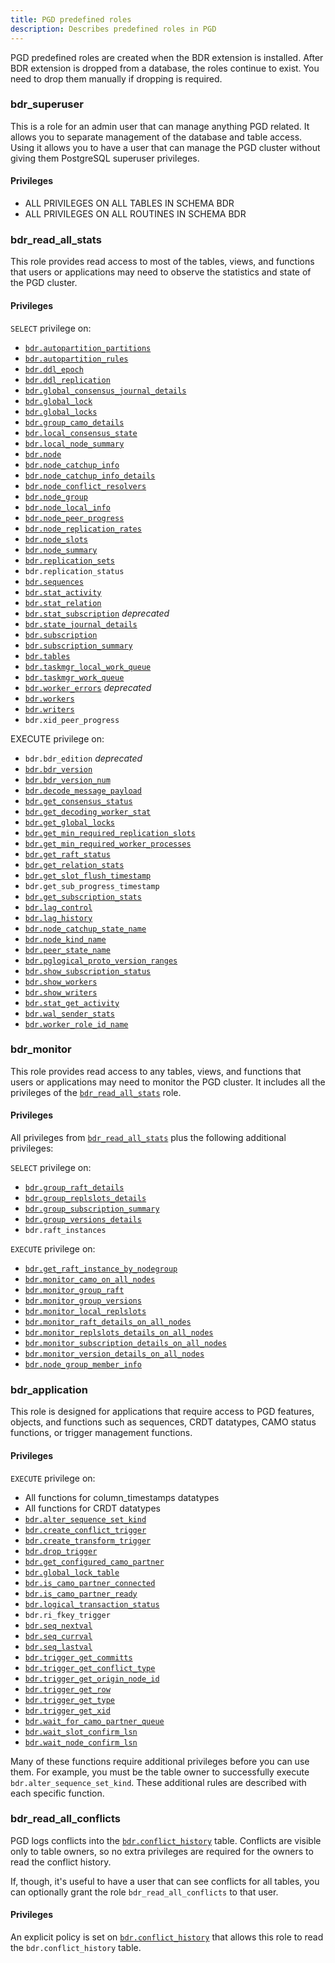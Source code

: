```yaml
---
title: PGD predefined roles
description: Describes predefined roles in PGD
---
```


PGD predefined roles are created when the BDR extension is installed. After BDR
extension is dropped from a database, the roles continue to exist. You need to
drop them manually if dropping is required. 

### bdr_superuser
 
This is a role for an admin user that can manage anything PGD related. It allows you to separate management of the database and table access. Using it allows you to have a user that can manage the PGD cluster without giving them PostgreSQL superuser privileges.

#### Privileges

-   ALL PRIVILEGES ON ALL TABLES IN SCHEMA BDR
-   ALL PRIVILEGES ON ALL ROUTINES IN SCHEMA BDR


### bdr_read_all_stats

This role provides read access to most of the tables, views, and functions that users or applications may need to observe the statistics and state of the PGD cluster. 

#### Privileges

`SELECT` privilege on:

-   [`bdr.autopartition_partitions`](/pgd/5.7/reference/catalogs-internal#bdrautopartition_partitions)
-   [`bdr.autopartition_rules`](/pgd/5.7/reference/catalogs-internal#bdrautopartition_rules)
-   [`bdr.ddl_epoch`](/pgd/5.7/reference/catalogs-internal#bdrddl_epoch)
-   [`bdr.ddl_replication`](/pgd/5.7/reference/pgd-settings#bdrddl_replication)
-   [`bdr.global_consensus_journal_details`](/pgd/5.7/reference/catalogs-visible#bdrglobal_consensus_journal_details)
-   [`bdr.global_lock`](/pgd/5.7/reference/catalogs-visible#bdrglobal_lock)
-   [`bdr.global_locks`](/pgd/5.7/reference/catalogs-visible#bdrglobal_locks)
-   [`bdr.group_camo_details`](/pgd/5.7/reference/catalogs-visible#bdrgroup_camo_details)
-   [`bdr.local_consensus_state`](/pgd/5.7/reference/catalogs-visible#bdrlocal_consensus_state)
-   [`bdr.local_node_summary`](/pgd/5.7/reference/catalogs-visible#bdrlocal_node_summary)
-   [`bdr.node`](/pgd/5.7/reference/catalogs-visible#bdrnode)
-   [`bdr.node_catchup_info`](/pgd/5.7/reference/catalogs-visible#bdrnode_catchup_info)
-   [`bdr.node_catchup_info_details`](/pgd/5.7/reference/catalogs-visible#bdrnode_catchup_info_details)
-   [`bdr.node_conflict_resolvers`](/pgd/5.7/reference/catalogs-visible#bdrnode_conflict_resolvers)
-   [`bdr.node_group`](/pgd/5.7/reference/catalogs-visible#bdrnode_group)
-   [`bdr.node_local_info`](/pgd/5.7/reference/catalogs-visible#bdrnode_local_info)
-   [`bdr.node_peer_progress`](/pgd/5.7/reference/catalogs-visible#bdrnode_peer_progress)
-   [`bdr.node_replication_rates`](/pgd/5.7/reference/catalogs-visible#bdrnode_replication_rates)
-   [`bdr.node_slots`](/pgd/5.7/reference/catalogs-visible#bdrnode_slots)
-   [`bdr.node_summary`](/pgd/5.7/reference/catalogs-visible#bdrnode_summary)
-   [`bdr.replication_sets`](/pgd/5.7/reference/catalogs-visible#bdrreplication_sets)
-   `bdr.replication_status`
-   [`bdr.sequences`](/pgd/5.7/reference/catalogs-visible#bdrsequences)
-   [`bdr.stat_activity`](/pgd/5.7/reference/catalogs-visible#bdrstat_activity)
-   [`bdr.stat_relation`](/pgd/5.7/reference/catalogs-visible#bdrstat_relation)
-   [`bdr.stat_subscription`](/pgd/5.7/reference/catalogs-visible#bdrstat_subscription) _deprecated_
-   [`bdr.state_journal_details`](/pgd/5.7/reference/catalogs-visible#)
-   [`bdr.subscription`](/pgd/5.7/reference/catalogs-visible#bdrsubscription)
-   [`bdr.subscription_summary`](/pgd/5.7/reference/catalogs-visible#bdrsubscription_summary)
-   [`bdr.tables`](/pgd/5.7/reference/catalogs-visible#bdrtables)
-   [`bdr.taskmgr_local_work_queue`](/pgd/5.7/reference/catalogs-visible#bdrtaskmgr_local_work_queue)
-   [`bdr.taskmgr_work_queue`](/pgd/5.7/reference/catalogs-visible#bdrtaskmgr_work_queue)
-   [`bdr.worker_errors`](/pgd/5.7/reference/catalogs-visible#) _deprecated_
-   [`bdr.workers`](/pgd/5.7/reference/catalogs-visible#bdrworkers)
-   [`bdr.writers`](/pgd/5.7/reference/catalogs-visible#bdrwriters)
-    `bdr.xid_peer_progress`

EXECUTE privilege on:

-    `bdr.bdr_edition` _deprecated_
-   [`bdr.bdr_version`](/pgd/5.7/reference/functions#bdrbdr_version)
-   [`bdr.bdr_version_num`](/pgd/5.7/reference/functions#bdrbdr_version_num)
-   [`bdr.decode_message_payload`](/pgd/5.7/reference/functions-internal#bdrdecode_message_payload)
-   [`bdr.get_consensus_status`](/pgd/5.7/reference/functions#bdrget_consensus_status)
-   [`bdr.get_decoding_worker_stat`](/pgd/5.7/reference/functions#bdrget_decoding_worker_stat)
-   [`bdr.get_global_locks`](/pgd/5.7/reference/functions-internal#bdrget_global_locks)
-    [`bdr.get_min_required_replication_slots`](/pgd/5.7/reference/functions-internal#bdrget_min_required_replication_slots)
-    [`bdr.get_min_required_worker_processes`](/pgd/5.7/reference/functions-internal#bdrget_min_required_worker_processes)
-   [`bdr.get_raft_status`](/pgd/5.7/reference/functions#bdrget_raft_status)
-   [`bdr.get_relation_stats`](/pgd/5.7/reference/functions#bdrget_relation_stats)
-   [`bdr.get_slot_flush_timestamp`](/pgd/5.7/reference/functions-internal#bdrget_slot_flush_timestamp)
-    `bdr.get_sub_progress_timestamp`
-   [`bdr.get_subscription_stats`](/pgd/5.7/reference/functions#bdrget_subscription_stats)
-   [`bdr.lag_control`](/pgd/5.7/reference/functions#bdrlag_control)
-    [`bdr.lag_history`](/pgd/5.7/reference/functions-internal#bdrlag_history)
-   [`bdr.node_catchup_state_name`](/pgd/5.7/reference/functions-internal#bdrnode_catchup_state_name)
-   [`bdr.node_kind_name`](/pgd/5.7/reference/functions-internal#bdrnode_kind_name)
-   [`bdr.peer_state_name`](/pgd/5.7/reference/functions-internal#bdrpeer_state_name)
-    [`bdr.pglogical_proto_version_ranges`](/pgd/5.7/reference/functions-internal#bdrpglogical_proto_version_ranges)
-   [`bdr.show_subscription_status`](/pgd/5.7/reference/functions-internal#bdrshow_subscription_status)
-   [`bdr.show_workers`](/pgd/5.7/reference/functions-internal#bdrshow_workers)
-   [`bdr.show_writers`](/pgd/5.7/reference/functions-internal#bdrshow_writers)
-    [`bdr.stat_get_activity`](/pgd/5.7/reference/functions-internal#bdrstat_get_activity)
-   [`bdr.wal_sender_stats`](/pgd/5.7/reference/functions#bdrwal_sender_stats)
-    [`bdr.worker_role_id_name`](/pgd/5.7/reference/functions-internal#bdrworker_role_id_name)

### bdr_monitor

This role provides read access to any tables, views, and functions that users or applications may need to monitor the PGD cluster. It includes all the privileges of the [`bdr_read_all_stats`](#bdr_read_all_stats) role.

#### Privileges

All privileges from [`bdr_read_all_stats`](#bdr_read_all_stats) plus the following additional privileges:

`SELECT` privilege on:

-   [`bdr.group_raft_details`](/pgd/5.7/reference/catalogs-visible#bdrgroup_raft_details)
-   [`bdr.group_replslots_details`](/pgd/5.7/reference/catalogs-visible#bdrgroup_replslots_details)
-   [`bdr.group_subscription_summary`](/pgd/5.7/reference/catalogs-visible#bdrgroup_subscription_summary)
-   [`bdr.group_versions_details`](/pgd/5.7/reference/catalogs-visible#bdrgroup_versions_details)
-    `bdr.raft_instances`

`EXECUTE` privilege on:

-    [`bdr.get_raft_instance_by_nodegroup`](/pgd/5.7/reference/functions-internal#bdrget_raft_instance_by_nodegroup)
-    [`bdr.monitor_camo_on_all_nodes`](/pgd/5.7/reference/functions-internal#bdrmonitor_camo_on_all_nodes)
-   [`bdr.monitor_group_raft`](/pgd/5.7/reference/functions#bdrmonitor_group_raft)
-   [`bdr.monitor_group_versions`](/pgd/5.7/reference/functions#bdrmonitor_group_versions)
-   [`bdr.monitor_local_replslots`](/pgd/5.7/reference/functions#bdrmonitor_local_replslots)
-    [`bdr.monitor_raft_details_on_all_nodes`](/pgd/5.7/reference/functions-internal#bdrmonitor_raft_details_on_all_nodes)
-    [`bdr.monitor_replslots_details_on_all_nodes`](/pgd/5.7/reference/functions-internal#bdrmonitor_replslots_details_on_all_nodes)
-    [`bdr.monitor_subscription_details_on_all_nodes`](/pgd/5.7/reference/functions-internal#bdrmonitor_subscription_details_on_all_nodes)
-    [`bdr.monitor_version_details_on_all_nodes`](/pgd/5.7/reference/functions-internal#bdrmonitor_version_details_on_all_nodes)
-    [`bdr.node_group_member_info`](/pgd/5.7/reference/functions-internal#bdrnode_group_member_info)

### bdr_application

This role is designed for applications that require access to PGD features, objects, and functions such as sequences, CRDT datatypes, CAMO status functions, or trigger management functions.

#### Privileges

`EXECUTE` privilege on:

-   All functions for column_timestamps datatypes
-   All functions for CRDT datatypes
-   [`bdr.alter_sequence_set_kind`](/pgd/5.7/reference/sequences#bdralter_sequence_set_kind)
-   [`bdr.create_conflict_trigger`](/pgd/5.7/reference/streamtriggers/interfaces#bdrcreate_conflict_trigger)
-   [`bdr.create_transform_trigger`](/pgd/5.7/reference/streamtriggers/interfaces#bdrcreate_transform_trigger)
-   [`bdr.drop_trigger`](/pgd/5.7/reference/streamtriggers/interfaces#bdrdrop_trigger)
-   [`bdr.get_configured_camo_partner`](/pgd/5.7/reference/functions#bdrget_configured_camo_partner)
-   [`bdr.global_lock_table`](/pgd/5.7/reference/functions#bdrglobal_lock_table)
-   [`bdr.is_camo_partner_connected`](/pgd/5.7/reference/functions#bdris_camo_partner_connected)
-   [`bdr.is_camo_partner_ready`](/pgd/5.7/reference/functions#bdris_camo_partner_ready)
-   [`bdr.logical_transaction_status`](/pgd/5.7/reference/functions#bdrlogical_transaction_status)
-   `bdr.ri_fkey_trigger`
-   [`bdr.seq_nextval`](/pgd/5.7/reference/functions-internal#bdrseq_nextval)
-   [`bdr.seq_currval`](/pgd/5.7/reference/functions-internal#bdrseq_currval)
-   [`bdr.seq_lastval`](/pgd/5.7/reference/functions-internal#bdrseq_lastval)
-   [`bdr.trigger_get_committs`](/pgd/5.7/reference/streamtriggers/rowfunctions#bdrtrigger_get_committs)
-   [`bdr.trigger_get_conflict_type`](/pgd/5.7/reference/streamtriggers/rowfunctions#bdrtrigger_get_conflict_type)
-   [`bdr.trigger_get_origin_node_id`](/pgd/5.7/reference/streamtriggers/rowfunctions#bdrtrigger_get_origin_node_id)
-   [`bdr.trigger_get_row`](/pgd/5.7/reference/streamtriggers/rowfunctions#bdrtrigger_get_row)
-   [`bdr.trigger_get_type`](/pgd/5.7/reference/streamtriggers/rowfunctions#bdrtrigger_get_type)
-   [`bdr.trigger_get_xid`](/pgd/5.7/reference/streamtriggers/rowfunctions#bdrtrigger_get_xid)
-   [`bdr.wait_for_camo_partner_queue`](/pgd/5.7/reference/functions#bdrwait_for_camo_partner_queue)
-   [`bdr.wait_slot_confirm_lsn`](/pgd/5.7/reference/functions#bdrwait_slot_confirm_lsn)
-   [`bdr.wait_node_confirm_lsn`](/pgd/5.7/reference/functions#bdrwait_node_confirm_lsn)

Many of these functions require additional privileges before you can use them.
For example, you must be the table owner to successfully execute
`bdr.alter_sequence_set_kind`. These additional rules are described with each
specific function.

### bdr_read_all_conflicts

PGD logs conflicts into the
[`bdr.conflict_history`](/pgd/5.7/reference/catalogs-visible#bdrconflict_history)
table. Conflicts are visible only to table owners, so no extra privileges are
required for the owners to read the conflict history. 

If, though, it's useful to have a user that can see conflicts for all tables,
you can optionally grant the role `bdr_read_all_conflicts` to that user.

#### Privileges

An explicit policy is set on [`bdr.conflict_history`](/pgd/5.7/reference/catalogs-visible#bdrconflict_history) that allows this role to read the `bdr.conflict_history` table.
